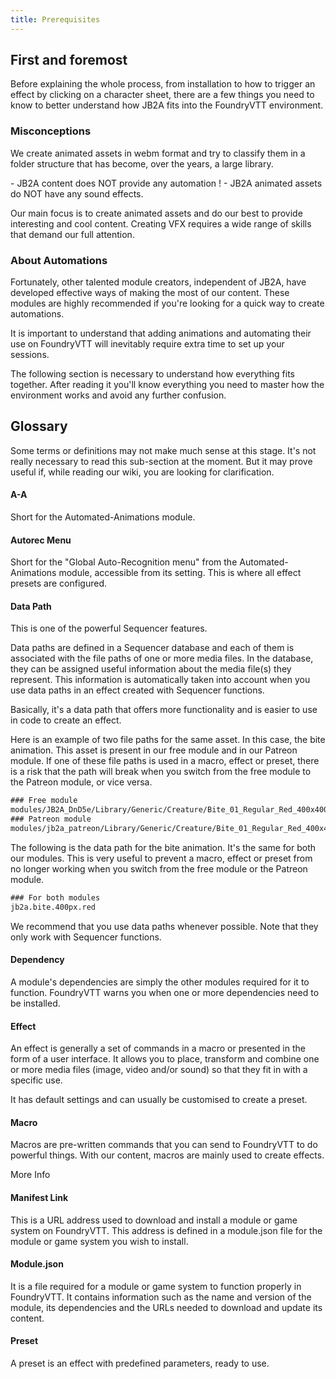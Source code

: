 ```yaml
---
title: Prerequisites
---
```


## First and foremost

Before explaining the whole process, from installation to how to trigger an effect by clicking on a character sheet, there are a few things you need to know to better understand how JB2A fits into the FoundryVTT environment.

### Misconceptions

We create animated assets in webm format and try to classify them in a folder structure that has become, over the years, a large library.

<Aside type="danger" title="Important">
- JB2A content does NOT provide any automation !
- JB2A animated assets do NOT have any sound effects. 
</Aside>

Our main focus is to create animated assets and do our best to provide interesting and cool content. Creating VFX requires a wide range of skills that demand our full attention. 

### About Automations

Fortunately, other talented module creators, independent of JB2A, have developed effective ways of making the most of our content. These modules are highly recommended if you're looking for a quick way to create automations.

<Aside>
It is important to understand that adding animations and automating their use on FoundryVTT will inevitably require extra time to set up your sessions.
</Aside>

The following section is necessary to understand how everything fits together. After reading it you'll know everything you need to master how the environment works and avoid any further confusion.

## Glossary

Some terms or definitions may not make much sense at this stage. It's not really necessary to read this sub-section at the moment. But it may prove useful if, while reading our wiki, you are looking for clarification.

#### A-A

Short for the Automated-Animations module.

<LinkCard title="Automated-Animations" href="/jb2a-wiki/external-resources/community-links#automated-animations" />

#### Autorec Menu

Short for the "Global Auto-Recognition menu" from the Automated-Animations module, accessible from its setting. This is where all effect presets are configured.

<LinkCard title="Automated-Animations" href="/jb2a-wiki/external-resources/community-links#automated-animations" />

#### Data Path

This is one of the powerful Sequencer features. 

<LinkCard title="Sequencer" href="/jb2a-wiki/external-resources/community-links#sequencer" />

Data paths are defined in a Sequencer database and each of them is associated with the file paths of one or more media files. In the database, they can be assigned useful information about the media file(s) they represent. This information is automatically taken into account when you use data paths in an effect created with Sequencer functions.

Basically, it's a data path that offers more functionality and is easier to use in code to create an effect.

Here is an example of two file paths for the same asset. In this case, the bite animation. This asset is present in our free module and in our Patreon module. If one of these file paths is used in a macro, effect or preset, there is a risk that the path will break when you switch from the free module to the Patreon module, or vice versa.

  ```txt title="File path example" "JB2A_DnD5e" "jb2a_patreon"
  ### Free module
  modules/JB2A_DnD5e/Library/Generic/Creature/Bite_01_Regular_Red_400x400.webm
  ### Patreon module
  modules/jb2a_patreon/Library/Generic/Creature/Bite_01_Regular_Red_400x400.webm
  ```
The following is the data path for the bite animation. It's the same for both our modules. This is very useful to prevent a macro, effect or preset from no longer working when you switch from the free module or the Patreon module.

  ```txt title="Data path example"
  ### For both modules
  jb2a.bite.400px.red
  ```
We recommend that you use data paths whenever possible. Note that they only work with Sequencer functions.

#### Dependency

A module's dependencies are simply the other modules required for it to function. FoundryVTT warns you when one or more dependencies need to be installed.

#### Effect

An effect is generally a set of commands in a macro or presented in the form of a user interface. It allows you to place, transform and combine one or more media files (image, video and/or sound) so that they fit in with a specific use. 

It has default settings and can usually be customised to create a preset.

#### Macro

Macros are pre-written commands that you can send to FoundryVTT to do powerful things. With our content, macros are mainly used to create effects. 

<LinkButton href="https://foundryvtt.com/article/macros/" icon="external" variant="secondary">More Info</LinkButton>

#### Manifest Link

This is a URL address used to download and install a module or game system on FoundryVTT. This address is defined in a module.json file for the module or game system you wish to install.

#### Module.json

It is a file required for a module or game system to function properly in FoundryVTT. It contains information such as the name and version of the module, its dependencies and the URLs needed to download and update its content.

#### Preset

A preset is an effect with predefined parameters, ready to use.
